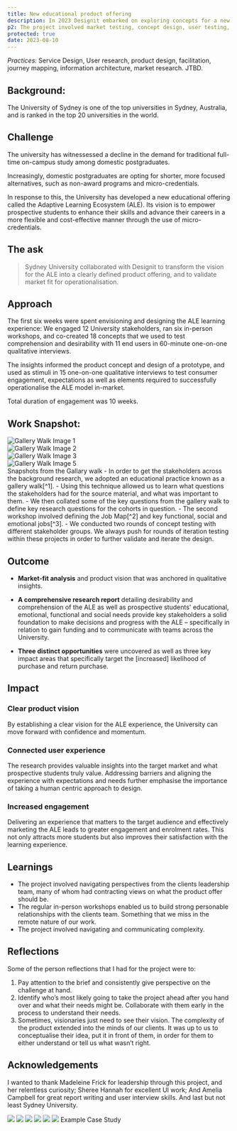 ```yaml
---
title: New educational product offering
description: In 2023 Designit embarked on exploring concepts for a new educational product offering within a major Australian University.
p2: The project involved market testing, concept design, user testing, and many workshops. 
protected: true
date: 2023-08-10
---
```



_Practices:_
Service Design, User research, product design, facilitation, journey mapping, information architecture, market research. JTBD.

<Collaborators people="Madeleine Frick, Amelia Campbell"/>

## Background:

The University of Sydney is one of the top universities in Sydney, Australia, and is ranked in the top 20 universities in the world.

## Challenge
The university has witnessessed a decline in the demand for traditional full-time on-campus study among domestic postgraduates. 

Increasingly, domestic postgraduates are opting for shorter, more focused alternatives, such as non-award programs and micro-credentials.

In response to this, the University has developed a new educational offering called the Adaptive Learning Ecosystem (ALE). Its vision is to empower prospective students to enhance their skills and advance their careers in a more flexible and cost-effective manner through the use of micro-credentials.

## The ask

> Sydney University collaborated with Designit to transform the vision for the ALE into a clearly defined product offering, and to validate market fit for operationalisation.


## Approach
The first six weeks were spent envisioning and designing the ALE learning experience:
We engaged 12 University stakeholders, ran six in-person workshops, and co-created 18 concepts that we used to test comprehension and desirability with 11 end users in 60-minute one-on-one qualitative interviews.

The insights informed the product concept and design of a prototype, and used as stimuli in 15 one-on-one qualitative interviews to test consumer engagement, expectations as well as elements required to successfully operationalise the ALE model in-market.

Total duration of engagement was 10 weeks.

## Work Snapshot:
<div className="grid gap-4 max-w-7xl mt-6 mx-auto grid-cols-3 lg:grid-cols-6">
  <div className="col-span-3 lg:col-span-2 rounded-lg overflow-hidden flex items-center justify-center">
    <img src="/projects/university-of-sydney/gallery-walk/g-1.jpeg" alt="Gallery Walk Image 1"/>
  </div>
  <div className="col-span-3 lg:col-span-1 rounded-lg overflow-hidden flex items-center justify-center">
    <img src="/projects/university-of-sydney/gallery-walk/g-2.jpeg" alt="Gallery Walk Image 2"/>
  </div>
  <div className="col-span-3 lg:col-span-1 rounded-lg overflow-hidden flex items-center justify-center">
    <img src="/projects/university-of-sydney/gallery-walk/g-3.jpeg" alt="Gallery Walk Image 3"/>
  </div>
  <div className="col-span-3 lg:col-span-1 rounded-lg overflow-hidden flex items-center justify-center">
    <img src="/projects/university-of-sydney/gallery-walk/g-5.jpeg" alt="Gallery Walk Image 5"/>
  </div>
</div>
<Caption>Snapshots from the Gallary walk</Caption>
- In order to get the stakeholders across the background research, we adopted an educational practice known as a gallery walk[^1].
- Using this technique allowed us to learn what questions the stakeholders had for the source material, and what was important to them.
- We then collated some of the key questions from the gallery walk to define key research questions for the cohorts in question.
- The second workshop involved defining the Job Map[^2] and key functional, social and emotional jobs[^3].
- We conducted two rounds of concept testing with different stakeholder groups. We always push for rounds of iteration testing within these projects in order to further validate and iterate the design.

## Outcome

- **Market-fit analysis** and product vision that was anchored in qualitative insights. 

- **A comprehensive research report** detailing desirability and comprehension of the ALE as well as prospective students' educational, emotional, functional and social needs provide key stakeholders a solid foundation to make decisions and progress with the ALE – specifically in relation to gain funding and to communicate with teams across the University. 

- **Three distinct opportunities** were uncovered as well as three key impact areas that specifically target the [increased] likelihood of purchase and return purchase.


## Impact

### Clear product vision
By establishing a clear vision for the ALE experience, the University can move forward with confidence and momentum.

### Connected user experience
The research provides valuable insights into the target market and what prospective students truly value. Addressing barriers and aligning the experience with expectations and needs further emphasise the importance of taking a human centric approach to design. 

### Increased engagement
Delivering an experience that matters to the target audience and effectively marketing the ALE leads to greater engagement and enrolment rates. This not only attracts more students but also improves their satisfaction with the learning experience.


## Learnings
- The project involved navigating perspectives from the clients leadership team, many of whom had contracting views on what the product offer should be.
- The regular in-person workshops enabled us to build strong personable relationships with the clients team. Something that we miss in the remote nature of our work.
- The project involved navigating and communicating complexity.

## Reflections 

Some of the person reflections that I had for the project were to:
1. Pay attention to the brief and consistently give perspective on the challenge at hand.
2. Identify who’s most likely going to take the project ahead after you hand over and what their needs might be. Collaborate with them early in the process to understand their needs.
3. Sometimes, visionaries just need to see their vision. The complexity of the product extended into the minds of our clients. It was up to us to conceptualise their idea, put it in front of them, in order for them to either understand or tell us what wasn’t right.

## Acknowledgements
I wanted to thank Madeleine Frick for leadership through this project, and her relentless curiosity; Sheree Hannah for excellent UI work; And Amelia Campbell for great report writing and user interview skills. And last but not least Sydney University.

<MDXCarousel>
<Img type="slides" src="/projects/university-of-sydney/USYD_Case_Study/USYD_Case_Study.001.jpeg"/>
<Img type="slides" src="/projects/university-of-sydney/USYD_Case_Study/USYD_Case_Study.002.jpeg"/>
<Img type="slides" src="/projects/university-of-sydney/USYD_Case_Study/USYD_Case_Study.003.jpeg"/>
<Img type="slides" src="/projects/university-of-sydney/USYD_Case_Study/USYD_Case_Study.004.jpeg"/>
<Img type="slides" src="/projects/university-of-sydney/USYD_Case_Study/USYD_Case_Study.005.jpeg"/>
<Img type="slides" src="/projects/university-of-sydney/USYD_Case_Study/USYD_Case_Study.006.jpeg"/>
</MDXCarousel>
<Caption>Example Case Study</Caption>

[^1]: A gallery walk is an educational practice in which participants will walk through a 'gallery' of information and write on post-its, information that stood out, or questions that they have for the content.

[^2]: The Job Map is one of the foundational tools within the JTBD framework. The framework typically defines 8 main steps within a customer job. In our case, we included some prompts to help guide the participants such as ‘I wish’, ‘I wonder’, ‘I’m unsure about...’

[^3]: Functional, social and emotional jobs are different types of jobs a customer might want solved through purchasing a product. for more on Jobs to be Done, see [Strategiser]()].